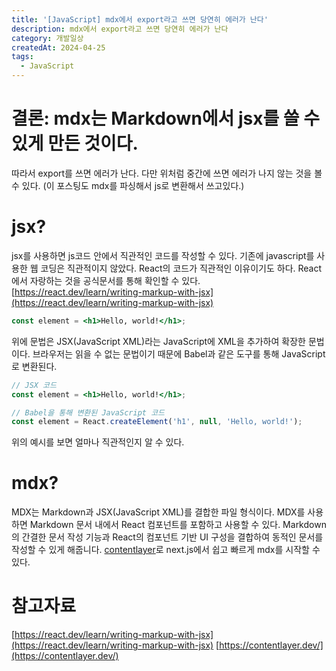 ```yaml
---
title: '[JavaScript] mdx에서 export라고 쓰면 당연히 에러가 난다'
description: mdx에서 export라고 쓰면 당연히 에러가 난다
category: 개발일상
createdAt: 2024-04-25
tags:
  - JavaScript
---
```

# 결론: mdx는 Markdown에서 jsx를 쓸 수 있게 만든 것이다.
따라서 export를 쓰면 에러가 난다. 다만 위처럼 중간에 쓰면 에러가 나지 않는 것을 볼 수 있다. (이 포스팅도 mdx를 파싱해서 js로 변환해서 쓰고있다.)

# jsx?
jsx를 사용하면 js코드 안에서 직관적인 코드를 작성할 수 있다. 기존에 javascript를 사용한 웹 코딩은 직관적이지 않았다. React의 코드가 직관적인 이유이기도 하다.
React에서 자랑하는 것을 공식문서를 통해 확인할 수 있다. [https://react.dev/learn/writing-markup-with-jsx](https://react.dev/learn/writing-markup-with-jsx)
```jsx
const element = <h1>Hello, world!</h1>;
```
위에 문법은 JSX(JavaScript XML)라는 JavaScript에 XML을 추가하여 확장한 문법이다. 브라우저는 읽을 수 없는 문법이기 때문에 Babel과 같은 도구를 통해 JavaScript로 변환된다.

```jsx
// JSX 코드
const element = <h1>Hello, world!</h1>;

// Babel을 통해 변환된 JavaScript 코드
const element = React.createElement('h1', null, 'Hello, world!');
```
위의 예시를 보면 얼마나 직관적인지 알 수 있다.

# mdx?
MDX는 Markdown과 JSX(JavaScript XML)를 결합한 파일 형식이다.
MDX를 사용하면 Markdown 문서 내에서 React 컴포넌트를 포함하고 사용할 수 있다.
Markdown의 간결한 문서 작성 기능과 React의 컴포넌트 기반 UI 구성을 결합하여 동적인 문서를 작성할 수 있게 해줍니다.
[contentlayer](https://contentlayer.dev/)로 next.js에서 쉽고 빠르게 mdx를 시작할 수 있다.

# 참고자료
[https://react.dev/learn/writing-markup-with-jsx](https://react.dev/learn/writing-markup-with-jsx)
[https://contentlayer.dev/](https://contentlayer.dev/)


